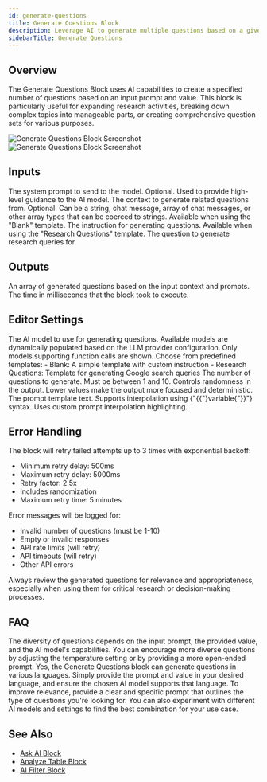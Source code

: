 ```yaml
---
id: generate-questions
title: Generate Questions Block
description: Leverage AI to generate multiple questions based on a given prompt and value
sidebarTitle: Generate Questions
---
```


## Overview

The Generate Questions Block uses AI capabilities to create a specified number of questions based on an input prompt and value. This block is particularly useful for expanding research activities, breaking down complex topics into manageable parts, or creating comprehensive question sets for various purposes.

<Frame className="block dark:hidden">
  <img src="/block-reference/assets/generate_questions_light.png" alt="Generate Questions Block Screenshot" />
</Frame>
<Frame className="hidden dark:block">
  <img src="/block-reference/assets/generate_questions_dark.png" alt="Generate Questions Block Screenshot" />
</Frame>

## Inputs

<ParamField path="systemPrompt" type="string">
  The system prompt to send to the model. Optional. Used to provide high-level guidance to the AI model.
</ParamField>

<ParamField path="context" type="string | chat-message | chat-message[] | array">
  The context to generate related questions from. Optional. Can be a string, chat message, array of chat messages, or other array types that can be coerced to strings.
</ParamField>

<ParamField path="instruction" type="string">
  Available when using the "Blank" template. The instruction for generating questions.
</ParamField>

<ParamField path="question" type="string">
  Available when using the "Research Questions" template. The question to generate research queries for.
</ParamField>

## Outputs

<ResponseField name="questions" type="string[]">
  An array of generated questions based on the input context and prompts.
</ResponseField>

<ResponseField name="duration" type="number">
  The time in milliseconds that the block took to execute.
</ResponseField>

## Editor Settings

<ParamField path="AI Model" type="string" default="default">
  The AI model to use for generating questions. Available models are dynamically populated based on the LLM provider configuration. Only models supporting function calls are shown.
</ParamField>

<ParamField path="From Template" type="string" default="Research Questions">
  Choose from predefined templates:
  - Blank: A simple template with custom instruction
  - Research Questions: Template for generating Google search queries
</ParamField>

<ParamField path="Number of Questions" type="number" default={3} min={1} max={10}>
  The number of questions to generate. Must be between 1 and 10.
</ParamField>

<ParamField path="Temperature" type="number" default={0.5} min={0} max={1} step={0.1}>
  Controls randomness in the output. Lower values make the output more focused and deterministic.
</ParamField>

<ParamField path="Prompt Text" type="code">
  The prompt template text. Supports interpolation using {"{{"}variable{"}}"} syntax. Uses custom prompt interpolation highlighting.
</ParamField>

## Error Handling

The block will retry failed attempts up to 3 times with exponential backoff:
- Minimum retry delay: 500ms
- Maximum retry delay: 5000ms
- Retry factor: 2.5x
- Includes randomization
- Maximum retry time: 5 minutes

Error messages will be logged for:
- Invalid number of questions (must be 1-10)
- Empty or invalid responses
- API rate limits (will retry)
- API timeouts (will retry)
- Other API errors

<Warning>
  Always review the generated questions for relevance and appropriateness, especially when using them for critical research or decision-making processes.
</Warning>

## FAQ

<AccordionGroup>
  <Accordion title="How diverse are the generated questions?">
    The diversity of questions depends on the input prompt, the provided value, and the AI model's capabilities. You can encourage more diverse questions by adjusting the temperature setting or by providing a more open-ended prompt.
  </Accordion>

  <Accordion title="Can I generate questions in languages other than English?">
    Yes, the Generate Questions block can generate questions in various languages. Simply provide the prompt and value in your desired language, and ensure the chosen AI model supports that language.
  </Accordion>

  <Accordion title="How can I ensure the generated questions are relevant to my specific needs?">
    To improve relevance, provide a clear and specific prompt that outlines the type of questions you're looking for. You can also experiment with different AI models and settings to find the best combination for your use case.
  </Accordion>
</AccordionGroup>

## See Also

- [Ask AI Block](/block-reference/ai/ask-ai)
- [Analyze Table Block](/block-reference/ai/analyze-table)
- [AI Filter Block](/block-reference/ai/ai-filter)
